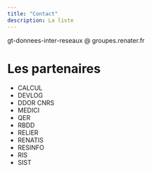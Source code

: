 ```yaml
---
title: "Contact"
description: La liste 
---
```


gt-donnees-inter-reseaux @ groupes.renater.fr

<h1>Les partenaires</h1>

- CALCUL
- DEVLOG
- DDOR CNRS
- MEDICI
- QER
- RBDD
- RELIER
- RENATIS
- RESINFO
- RIS
- SIST
